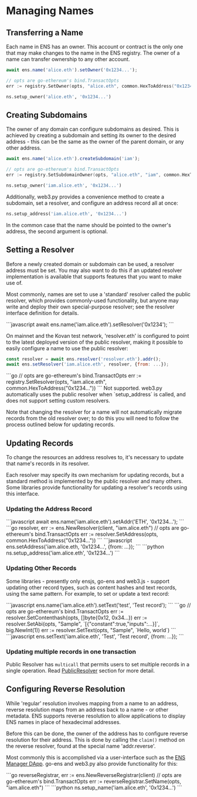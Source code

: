 

# Managing Names

## Transferring a Name

Each name in ENS has an owner. This account or contract is the only one that may make changes to the name in the ENS registry. The owner of a name can transfer ownership to any other account.

<Tabs>

<Tab title="ensjs">

```javascript
await ens.name('alice.eth').setOwner('0x1234...');
```

</Tab>

<Tab title="go-ens">

```go
// opts are go-ethereum's bind.TransactOpts
err := registry.SetOwner(opts, "alice.eth", common.HexToAddress("0x1234..."))
```

</Tab>

<Tab title="web3.py">

```python
ns.setup_owner('alice.eth', '0x1234...')
```

</Tab>

</Tabs>

## Creating Subdomains

The owner of any domain can configure subdomains as desired. This is achieved by creating a subdomain and setting its owner to the desired address - this can be the same as the owner of the parent domain, or any other address.

<Tabs>

<Tab title="ensjs">

```javascript
await ens.name('alice.eth').createSubdomain('iam');
```

</Tab>

<Tab title="go-ens">

```go
// opts are go-ethereum's bind.TransactOpts
err := registry.SetSubdomainOwner(opts, "alice.eth", "iam", common.HexToAddress("0x1234..."))
```

</Tab>

<Tab title="web3.py">

```python
ns.setup_owner('iam.alice.eth', '0x1234...')
```

Additionally, web3.py provides a convenience method to create a subdomain, set a resolver, and configure an address record all at once:

```python
ns.setup_address('iam.alice.eth', '0x1234...')
```

In the common case that the name should be pointed to the owner's address, the second argument is optional.

</Tab>

</Tabs>

## Setting a Resolver

Before a newly created domain or subdomain can be used, a resolver address must be set. You may also want to do this if an updated resolver implementation is available that supports features that you want to make use of.

Most commonly, names are set to use a 'standard' resolver called the public resolver, which provides commonly-used functionality, but anyone may write and deploy their own special-purpose resolver; see the resolver interface definition for details.

<Tabs>
<Tab title="ensjs">
```javascript
await ens.name('iam.alice.eth').setResolver('0x1234');
```

On mainnet and the Kovan test network, 'resolver.eth' is configured to point to the latest deployed version of the public resolver, making it possible to easily configure a name to use the public resolver:

```javascript
const resolver = await ens.resolver('resolver.eth').addr();
await ens.setResolver('iam.alice.eth', resolver, {from: ...});
```
</Tab>

<Tab title="go-ens">
```go
// opts are go-ethereum's bind.TransactOpts
err := registry.SetResolver(opts, "iam.alice.eth", common.HexToAddress("0x1234..."))
```
</Tab>

<Tab title="web3.py">
Not supported. web3.py automatically uses the public resolver when `setup_address` is called, and does not support setting custom resolvers.
</Tab>
</Tabs>

Note that changing the resolver for a name will not automatically migrate records from the old resolver over; to do this you will need to follow the process outlined below for updating records.

## Updating Records

To change the resources an address resolves to, it's necessary to update that name's records in its resolver.

Each resolver may specify its own mechanism for updating records, but a standard method is implemented by the public resolver and many others. Some libraries provide functionality for updating a resolver's records using this interface.

### Updating the Address Record

<Tabs>
<Tab title="ensjs">
```javascript
await ens.name('iam.alice.eth').setAddr('ETH', '0x1234...');
```
</Tab>

<Tab title="go-ens">
```go
resolver, err := ens.NewResolver(client, "iam.alice.eth")
// opts are go-ethereum's bind.TransactOpts
err := resolver.SetAddress(opts, common.HexToAddress("0x1234..."))
```
</Tab>

<Tab title="web3.js">
```javascript
ens.setAddress('iam.alice.eth, '0x1234...', {from: ...});
```
</Tab>

<Tab title="web3.py">
```python
ns.setup_address('iam.alice.eth', '0x1234...')
```
</Tab>
</Tabs>

### Updating Other Records

Some libraries - presently only ensjs, go-ens and web3.js - support updating other record types, such as content hashes and text records, using the same pattern. For example, to set or update a text record:

<Tabs>
<Tab title="ensjs">
```javascript
ens.name('iam.alice.eth').setText('test', 'Test record');
```
</Tab>

<Tab title="go-ens">
```go
// opts are go-ethereum's bind.TransactOpts
err := resolver.SetContenthash(opts, []byte{0x12, 0x34...})
err := resolver.SetAbi(opts, "Sample", `[{"constant":true,"inputs":...}]`, big.NewInt(1))
err := resolver.SetText(opts, "Sample", `Hello, world`)
```
</Tab>

<Tab title="web3.js">
```javascript
ens.setText('iam.alice.eth', 'Test', 'Test record', {from: ...});
```
</Tab>
</Tabs>

### Updating multiple records in one transaction

Public Resolver has  `multicall`  that permits users to set multiple records in a single operation. Read [PublicResolver](https://docs.ens.domains/contract-api-reference/publicresolver#multicall) section for more detail.

## Configuring Reverse Resolution

While 'regular' resolution involves mapping from a name to an address, reverse resolution maps from an address back to a name - or other metadata. ENS supports reverse resolution to allow applications to display ENS names in place of hexadecimal addresses.

Before this can be done, the owner of the address has to configure reverse resolution for their address. This is done by calling the `claim()` method on the reverse resolver, found at the special name 'addr.reverse'.

Most commonly this is accomplished via a user-interface such as the [ENS Manager DApp](https://manager.ens.domains/). go-ens and web3.py also provide functionality for this:

<Tabs>
<Tab title="go-ens">
```go
reverseRegistrar, err := ens.NewReverseRegistrar(client)
// opts are go-ethereum's bind.TransactOpts
err := reverseRegistrar.SetName(opts, "iam.alice.eth")
```
</Tab>

<Tab title="web3.py">
```python
ns.setup_name('iam.alice.eth', '0x1234...')
```
</Tab>
</Tabs>

